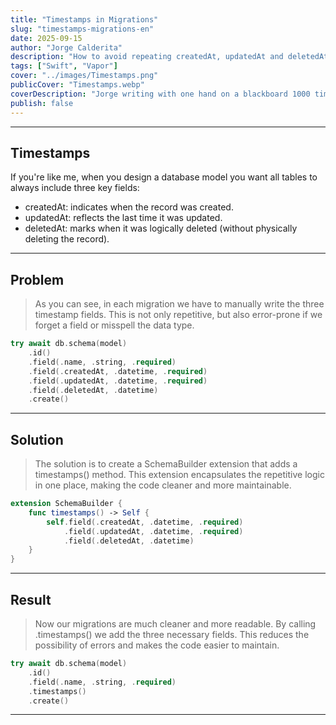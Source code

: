 ```yaml
---
title: "Timestamps in Migrations"
slug: "timestamps-migrations-en"
date: 2025-09-15
author: "Jorge Calderita"
description: "How to avoid repeating createdAt, updatedAt and deletedAt in database migrations using extensions."
tags: ["Swift", "Vapor"]
cover: "../images/Timestamps.png"
publicCover: "Timestamps.webp"
coverDescription: "Jorge writing with one hand on a blackboard 1000 times, createdAt, updatedAt and deletedAt. With the other hand meanwhile programming."
publish: false
---
```

---

## Timestamps

If you're like me, when you design a database model you want all tables to always include three key fields:
* <span class="high">createdAt</span>: indicates when the record was created.
* <span class="high">updatedAt</span>: reflects the last time it was updated.
* <span class="high">deletedAt</span>: marks when it was logically deleted (without physically deleting the record).

---

## Problem

> As you can see, in each migration we have to manually write the three timestamp fields. This is not only repetitive, but also error-prone if we forget a field or misspell the data type.

```swift
try await db.schema(model)
    .id()
    .field(.name, .string, .required)
    .field(.createdAt, .datetime, .required)
    .field(.updatedAt, .datetime, .required)
    .field(.deletedAt, .datetime)
    .create()
```

---

## Solution

> The solution is to create a <span class="high">SchemaBuilder</span> extension that adds a <span class="high">timestamps()</span> method. This extension encapsulates the repetitive logic in one place, making the code cleaner and more maintainable.

```swift
extension SchemaBuilder {
    func timestamps() -> Self {
        self.field(.createdAt, .datetime, .required)
            .field(.updatedAt, .datetime, .required)
            .field(.deletedAt, .datetime)
    }
}
```

---

## Result

> Now our migrations are much cleaner and more readable. By calling <span class="high">.timestamps()</span> we add the three necessary fields. This reduces the possibility of errors and makes the code easier to maintain.

```swift
try await db.schema(model)
    .id()
    .field(.name, .string, .required)
    .timestamps()
    .create()
```

---